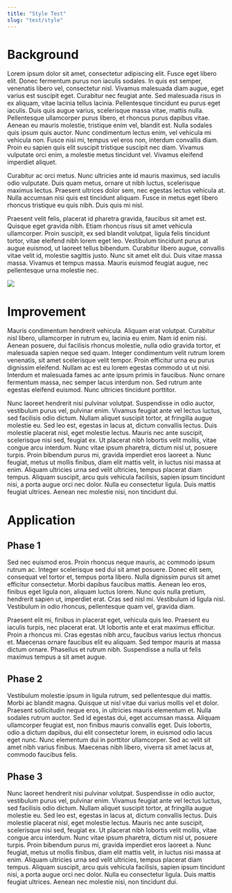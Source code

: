---
title: "Style Test"
slug: "test/style"
---

# Background

Lorem ipsum dolor sit amet, consectetur adipiscing elit.
Fusce eget libero elit.
Donec fermentum purus non iaculis sodales.
In quis est semper, venenatis libero vel, consectetur nisl.
Vivamus malesuada diam augue, eget varius est suscipit eget.
Curabitur nec feugiat ante.
Sed malesuada risus in ex aliquam, vitae lacinia tellus lacinia.
Pellentesque tincidunt eu purus eget iaculis.
Duis quis augue varius, scelerisque massa vitae, mattis nulla.
Pellentesque ullamcorper purus libero, et rhoncus purus dapibus vitae.
Aenean eu mauris molestie, tristique enim vel, blandit est.
Nulla sodales quis ipsum quis auctor.
Nunc condimentum lectus enim, vel vehicula mi vehicula non.
Fusce nisi mi, tempus vel eros non, interdum convallis diam.
Proin eu sapien quis elit suscipit tristique suscipit nec diam.
Vivamus vulputate orci enim, a molestie metus tincidunt vel.
Vivamus eleifend imperdiet aliquet.

Curabitur ac orci metus.
Nunc ultricies ante id mauris maximus, sed iaculis odio vulputate.
Duis quam metus, ornare ut nibh luctus, scelerisque maximus lectus.
Praesent ultrices dolor sem, nec egestas lectus vehicula at.
Nulla accumsan nisi quis est tincidunt aliquam.
Fusce in metus eget libero rhoncus tristique eu quis nibh.
Duis quis mi nisl.

Praesent velit felis, placerat id pharetra gravida, faucibus sit amet est.
Quisque eget gravida nibh.
Etiam rhoncus risus sit amet vehicula ullamcorper.
Proin suscipit, ex sed blandit volutpat, ligula felis tincidunt tortor, vitae eleifend nibh lorem eget leo.
Vestibulum tincidunt purus at augue euismod, ut laoreet tellus bibendum.
Curabitur libero augue, convallis vitae velit id, molestie sagittis justo.
Nunc sit amet elit dui.
Duis vitae massa massa.
Vivamus et tempus massa.
Mauris euismod feugiat augue, nec pellentesque urna molestie nec.

<Image src="server/test/manufacturetocat.webp" />

# Improvement

Mauris condimentum hendrerit vehicula.
Aliquam erat volutpat.
Curabitur nisl libero, ullamcorper in rutrum eu, lacinia eu enim.
Nam id enim nisi.
Aenean posuere, dui facilisis rhoncus molestie, nulla odio gravida tortor, et malesuada sapien neque sed quam.
Integer condimentum velit rutrum lorem venenatis, sit amet scelerisque velit tempor.
Proin efficitur urna eu purus dignissim eleifend.
Nullam ac est eu lorem egestas commodo ut ut nisi.
Interdum et malesuada fames ac ante ipsum primis in faucibus.
Nunc ornare fermentum massa, nec semper lacus interdum non.
Sed rutrum ante egestas eleifend euismod.
Nunc ultricies tincidunt porttitor.

Nunc laoreet hendrerit nisi pulvinar volutpat.
Suspendisse in odio auctor, vestibulum purus vel, pulvinar enim.
Vivamus feugiat ante vel lectus luctus, sed facilisis odio dictum.
Nullam aliquet suscipit tortor, at fringilla augue molestie eu.
Sed leo est, egestas in lacus at, dictum convallis lectus.
Duis molestie placerat nisl, eget molestie lectus.
Mauris nec ante suscipit, scelerisque nisi sed, feugiat ex.
Ut placerat nibh lobortis velit mollis, vitae congue arcu interdum.
Nunc vitae ipsum pharetra, dictum nisl ut, posuere turpis.
Proin bibendum purus mi, gravida imperdiet eros laoreet a.
Nunc feugiat, metus ut mollis finibus, diam elit mattis velit, in luctus nisi massa at enim.
Aliquam ultricies urna sed velit ultricies, tempus placerat diam tempus.
Aliquam suscipit, arcu quis vehicula facilisis, sapien ipsum tincidunt nisi, a porta augue orci nec dolor.
Nulla eu consectetur ligula.
Duis mattis feugiat ultrices.
Aenean nec molestie nisi, non tincidunt dui.

# Application

## Phase 1
Sed nec euismod eros.
Proin rhoncus neque mauris, ac commodo ipsum rutrum ac.
Integer scelerisque sed dui sit amet posuere.
Donec elit sem, consequat vel tortor et, tempus porta libero.
Nulla dignissim purus sit amet efficitur consectetur.
Morbi dapibus faucibus mattis.
Aenean leo eros, finibus eget ligula non, aliquam luctus lorem.
Nunc quis nulla pretium, hendrerit sapien ut, imperdiet erat.
Cras sed nisl mi.
Vestibulum id ligula nisl.
Vestibulum in odio rhoncus, pellentesque quam vel, gravida diam.

Praesent elit mi, finibus in placerat eget, vehicula quis leo.
Praesent eu iaculis turpis, nec placerat erat.
Ut lobortis ante et erat maximus efficitur.
Proin a rhoncus mi.
Cras egestas nibh arcu, faucibus varius lectus rhoncus et.
Maecenas ornare faucibus elit eu aliquam.
Sed tempor mauris at massa dictum ornare.
Phasellus et rutrum nibh.
Suspendisse a nulla ut felis maximus tempus a sit amet augue.

## Phase 2
Vestibulum molestie ipsum in ligula rutrum, sed pellentesque dui mattis.
Morbi ac blandit magna.
Quisque ut nisl vitae dui varius mollis vel et dolor.
Praesent sollicitudin neque eros, in ultricies mauris elementum et.
Nulla sodales rutrum auctor.
Sed id egestas dui, eget accumsan massa.
Aliquam ullamcorper feugiat est, non finibus mauris convallis eget.
Duis lobortis, odio a dictum dapibus, dui elit consectetur lorem, in euismod odio lacus eget nunc.
Nunc elementum dui in porttitor ullamcorper.
Sed ac velit sit amet nibh varius finibus.
Maecenas nibh libero, viverra sit amet lacus at, commodo faucibus felis.

## Phase 3
Nunc laoreet hendrerit nisi pulvinar volutpat.
Suspendisse in odio auctor, vestibulum purus vel, pulvinar enim.
Vivamus feugiat ante vel lectus luctus, sed facilisis odio dictum.
Nullam aliquet suscipit tortor, at fringilla augue molestie eu.
Sed leo est, egestas in lacus at, dictum convallis lectus.
Duis molestie placerat nisl, eget molestie lectus.
Mauris nec ante suscipit, scelerisque nisi sed, feugiat ex.
Ut placerat nibh lobortis velit mollis, vitae congue arcu interdum.
Nunc vitae ipsum pharetra, dictum nisl ut, posuere turpis.
Proin bibendum purus mi, gravida imperdiet eros laoreet a.
Nunc feugiat, metus ut mollis finibus, diam elit mattis velit, in luctus nisi massa at enim.
Aliquam ultricies urna sed velit ultricies, tempus placerat diam tempus.
Aliquam suscipit, arcu quis vehicula facilisis, sapien ipsum tincidunt nisi, a porta augue orci nec dolor.
Nulla eu consectetur ligula.
Duis mattis feugiat ultrices.
Aenean nec molestie nisi, non tincidunt dui.

